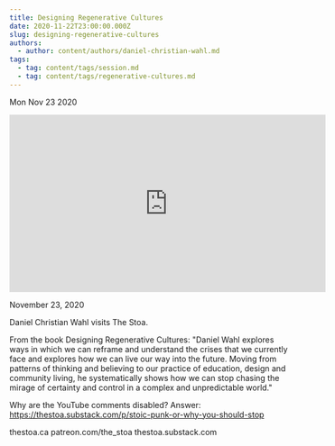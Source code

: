 ```yaml
---
title: Designing Regenerative Cultures
date: 2020-11-22T23:00:00.000Z
slug: designing-regenerative-cultures
authors:
  - author: content/authors/daniel-christian-wahl.md
tags:
  - tag: content/tags/session.md
  - tag: content/tags/regenerative-cultures.md
---
```






Mon Nov 23 2020

<iframe width="560" height="315" src="https://www.youtube.com/embed/SNIA0aHPReE" title="Designing Regenerative Cultures w/ Daniel Christian Wahl" frameborder="0" allow="accelerometer; autoplay; clipboard-write; encrypted-media; gyroscope; picture-in-picture" allowfullscreen ></iframe>

November 23, 2020

Daniel Christian Wahl visits The Stoa.

From the book Designing Regenerative Cultures: "Daniel Wahl explores ways in which we can reframe and understand the crises that we currently face and explores how we can live our way into the future. Moving from patterns of thinking and believing to our practice of education, design and community living, he systematically shows how we can stop chasing the mirage of certainty and control in a complex and unpredictable world."

Why are the YouTube comments disabled? Answer: https://thestoa.substack.com/p/stoic-punk-or-why-you-should-stop

thestoa.ca
patreon.com/the_stoa
thestoa.substack.com


